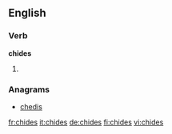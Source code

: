 ==English==

===Verb===
'''chides'''

# {{third-person singular of|[[chide]]}}

===Anagrams===
* [[chedis#English|chedis]]

[[fr:chides]]
[[it:chides]]
[[de:chides]]
[[fi:chides]]
[[vi:chides]]